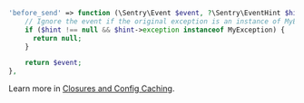 ```php {filename:config/sentry.php}
'before_send' => function (\Sentry\Event $event, ?\Sentry\EventHint $hint): ?\Sentry\Event {
    // Ignore the event if the original exception is an instance of MyException
    if ($hint !== null && $hint->exception instanceof MyException) {
      return null;
    }

    return $event;
},
```

<Alert>

Learn more in [Closures and Config Caching](/platforms/php/guides/laravel/configuration/laravel-options/#closures-and-config-caching).

</Alert>
